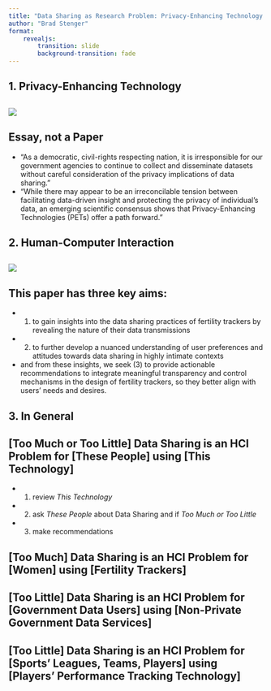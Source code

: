 ```yaml
---
title: "Data Sharing as Research Problem: Privacy-Enhancing Technology and Human-Computer Interaction"
author: "Brad Stenger"
format: 
    revealjs:
        transition: slide
        background-transition: fade
---
```


## 1. Privacy-Enhancing Technology

##
[![](PET_100.png){target="_blank"}](https://fas.org/publication/increasing-responsible-data-sharing-capacity-throughout-government/)

## Essay, not a Paper
 - "As a democratic, civil-rights respecting nation, it is irresponsible for our government agencies to continue to collect and disseminate datasets without careful consideration of the privacy implications of data sharing."
 - "While there may appear to be an irreconcilable tension between facilitating data-driven insight and protecting the privacy of individual’s data, an emerging scientific consensus shows that Privacy-Enhancing Technologies (PETs) offer a path forward."

## 2. Human-Computer Interaction

## 
[![](HCI_100.png){target="_blank"}](https://dl.acm.org/doi/pdf/10.1145/3706598.3714089)

## This paper has three key aims:
 - (1) to gain insights into the data sharing practices of fertility trackers by revealing the nature of their data transmissions
 - (2) to further develop a nuanced understanding of user preferences and attitudes towards data sharing in highly intimate contexts
 - and from these insights, we seek (3) to provide actionable recommendations to integrate meaningful transparency and control mechanisms in the design of fertility trackers, so they better align with users’ needs and desires.

## 3. In General
 
## \[Too Much or Too Little\] Data Sharing is an HCI Problem for \[These People\] using \[This Technology\]
  - (1) review *This Technology*
  - (2) ask *These People* about Data Sharing and if *Too Much or Too Little*
  - (3) make recommendations

## \[Too Much\] Data Sharing is an HCI Problem for \[Women\] using \[Fertility Trackers\]

## \[Too Little\] Data Sharing is an HCI Problem for \[Government Data Users\] using \[Non-Private Government Data Services\]

## \[Too Little\] Data Sharing is an HCI Problem for \[Sports' Leagues, Teams, Players\] using \[Players' Performance Tracking Technology\]
